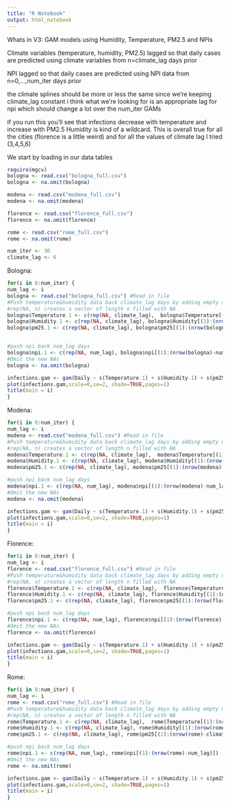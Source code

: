 ```yaml
---
title: "R Notebook"
output: html_notebook
---
```

Whats in V3:
GAM models using Humidity, Temperature, PM2.5 and NPIs

Climate variables (temperature, humidity, PM2.5) lagged so that daily cases are predicted using climate variables from n=climate_lag days prior

NPI lagged so that daily cases are predicted using NPI data from n=0,...,num_iter days prior

the climate splines should be more or less the same since we're keeping climate_lag constant
i think what we're looking for is an appropriate lag for npi which should change a lot over the num_iter GAMs

If you run this you'll see that infections decrease with temperature and increase with PM2.5
Humidity is kind of a wildcard. 
This is overall true for all the cities (florence is a little weird) and for all the values of climate lag I tried (3,4,5,6)


We start by loading in our data tables

```r
require(mgcv)
bologna <- read.csv("bologna_full.csv")
bologna <- na.omit(bologna)

modena <- read.csv("modena_full.csv")
modena <- na.omit(modena)

florence <- read.csv("florence_full.csv")
florence <- na.omit(florence)

rome <- read.csv("rome_full.csv")
rome <- na.omit(rome)

num_iter <- 30
climate_lag <- 6
```


Bologna:
```r
for(i in 0:num_iter) {
num_lag <- i
bologna <- read.csv("bologna_full.csv") #Read in file
#Push temperature&humidity data back climate_lag days by adding empty data in front
#rep(NA, n) creates a vector of length n filled with NA
bologna$Temperature.1 <- c(rep(NA, climate_lag),  bologna$Temperature[(1):(nrow(bologna)-climate_lag)]) 
bologna$Humidity.1 <- c(rep(NA, climate_lag), bologna$Humidity[(1):(nrow(bologna)-climate_lag)])
bologna$pm25.1 <- c(rep(NA, climate_lag), bologna$pm25[(1):(nrow(bologna)-climate_lag)])


#push npi back num_lag days
bologna$npi.1 <- c(rep(NA, num_lag), bologna$npi[(1):(nrow(bologna)-num_lag)])
#Omit the new NAs
bologna <- na.omit(bologna)

infections.gam <- gam(Daily ~ s(Temperature.1) + s(Humidity.1) + s(pm25.1) + s(npi.1, k=4), family=poisson(link="log"), data=bologna)
plot(infections.gam,scale=0,se=2, shade=TRUE,pages=1)
title(main = i)
}
```

Modena:
```r
for(i in 0:num_iter) {
num_lag <- i
modena <- read.csv("modena_full.csv") #Read in file
#Push temperature&humidity data back climate_lag days by adding empty data in front
#rep(NA, n) creates a vector of length n filled with NA
modena$Temperature.1 <- c(rep(NA, climate_lag),  modena$Temperature[(1):(nrow(modena)-climate_lag)]) 
modena$Humidity.1 <- c(rep(NA, climate_lag), modena$Humidity[(1):(nrow(modena)-climate_lag)])
modena$pm25.1 <- c(rep(NA, climate_lag), modena$pm25[(1):(nrow(modena)-climate_lag)])

#push npi back num_lag days
modena$npi.1 <- c(rep(NA, num_lag), modena$npi[(1):(nrow(modena)-num_lag)])
#Omit the new NAs
modena <- na.omit(modena)

infections.gam <- gam(Daily ~ s(Temperature.1) + s(Humidity.1) + s(pm25.1) + s(npi.1, k=4), family=poisson(link="log"), data=modena)
plot(infections.gam,scale=0,se=2, shade=TRUE,pages=1)
title(main = i)
}

```

Florence:
```r
for(i in 0:num_iter) {
num_lag <- i
florence <- read.csv("florence_full.csv") #Read in file
#Push temperature&humidity data back climate_lag days by adding empty data in front
#rep(NA, n) creates a vector of length n filled with NA
florence$Temperature.1 <- c(rep(NA, climate_lag),  florence$Temperature[(1):(nrow(florence)-climate_lag)]) 
florence$Humidity.1 <- c(rep(NA, climate_lag), florence$Humidity[(1):(nrow(florence)-climate_lag)])
florence$pm25.1 <- c(rep(NA, climate_lag), florence$pm25[(1):(nrow(florence)-climate_lag)])

#push npi back num_lag days
florence$npi.1 <- c(rep(NA, num_lag), florence$npi[(1):(nrow(florence)-num_lag)])
#Omit the new NAs
florence <- na.omit(florence)

infections.gam <- gam(Daily ~ s(Temperature.1) + s(Humidity.1) + s(pm25.1) + s(npi.1, k=4), family=poisson(link="log"), data=florence)
plot(infections.gam,scale=0,se=2, shade=TRUE,pages=1)
title(main = i)
}
```


Rome:
```r
for(i in 0:num_iter) {
num_lag <- i
rome <- read.csv("rome_full.csv") #Read in file
#Push temperature&humidity data back climate_lag days by adding empty data in front
#rep(NA, n) creates a vector of length n filled with NA
rome$Temperature.1 <- c(rep(NA, climate_lag),  rome$Temperature[(1):(nrow(rome)-climate_lag)]) 
rome$Humidity.1 <- c(rep(NA, climate_lag), rome$Humidity[(1):(nrow(rome)-climate_lag)])
rome$pm25.1 <- c(rep(NA, climate_lag), rome$pm25[(1):(nrow(rome)-climate_lag)])

#push npi back num_lag days
rome$npi.1 <- c(rep(NA, num_lag), rome$npi[(1):(nrow(rome)-num_lag)])
#Omit the new NAs
rome <- na.omit(rome)

infections.gam <- gam(Daily ~ s(Temperature.1) + s(Humidity.1) + s(pm25.1)+s(npi.1, k=4), family=poisson(link="log"), data=rome)
plot(infections.gam,scale=0,se=2, shade=TRUE,pages=1)
title(main = i)
}
```
